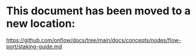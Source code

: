 # This document has been moved to a new location:

https://github.com/onflow/docs/tree/main/docs/concepts/nodes/flow-port/staking-guide.md
